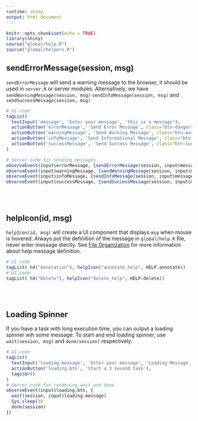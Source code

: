 ```yaml
---
runtime: shiny
output: html_document
---
```


```r
knitr::opts_chunk$set(echo = TRUE)
library(shiny)
source("global/help.R")
source("global/helpers.R")
```

<script>
loading = document.createElement('div')
loading.innerHTML = '<div id="loading"><div id="loadingcontent"><p id="loadingspinner">loading......</p></div></div>'
header = document.getElementById("header")
header.insertBefore(loading, header.childNodes[0])
</script>

## sendErrorMessage(session, msg) 
`sendErrorMessage` will send a warning message to the browser, it should be used in 
`server.R` or server modules. Alternatively, we have `sendWarningMessage(session, msg)` 
`sendInfoMessage(session, msg)` and `sendSuccessMessage(session, msg)`

```r
# UI code
tagList(
  textInput('message', 'Enter your message', 'this is a message'),
  actionButton('errorMessage', 'Send Error Message', class="btn-danger"),
  actionButton('warningMessage', 'Send Warning Message', class="btn-warning"),
  actionButton('infoMessage', 'Send Informational Message', class="btn-info"),
  actionButton('successMessage', 'Send Success Message', class="btn-success")
)

# Server code for sending messages
observeEvent(input$errorMessage, {sendErrorMessage(session, input$message)})
observeEvent(input$warningMessage, {sendWarningMessage(session, input$message)})
observeEvent(input$infoMessage, {sendInfoMessage(session, input$message)})
observeEvent(input$successMessage, {sendSuccessMessage(session, input$message)})
```
<br />
<br />

## helpIcon(id, msg)
`helpIcon(id, msg)` will create a UI component that displays `msg` when mouse is hovered. 
Always put the definition of the message in `global/help.R` file, never enter message 
diectly. See [File Organization](file.Rmd) for more information about help message 
definition.
```r
# UI code
tagList( h4("Annotation"), helpIcon("annotate_help", HELP.annotate))
# UI code
tagList( h4("Delete"), helpIcon("delete_help", HELP.delete))
```
<br />
<br />

## Loading Spinner
If you have a task with long execution time, you can output a loading spinner wih some message. To start and end loading spinner, use `wait(session, msg)` and `done(session)` respectively.
```r
# UI code
tagList(
  textInput('loading.message', 'Enter your message', 'Loading Message....'),
  actionButton('loading.btn', 'Start a 3 second task'),
  tags$br()
)
# Server code for rendering wait and done
observeEvent(input$loading.btn, {
  wait(session, input$loading.message)
  Sys.sleep(3)
  done(session)
})
```
